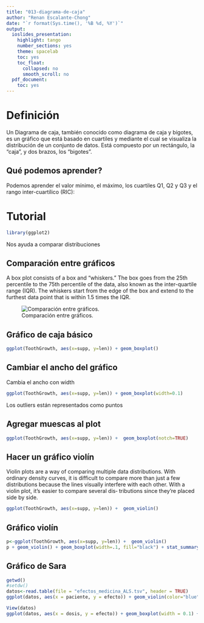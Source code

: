 ```yaml
---
title: "013-diagrama-de-caja"
author: "Renan Escalante-Chong"
date: "`r format(Sys.time(), '%B %d, %Y')`"
output:
  ioslides_presentation:
    highlight: tango
    number_sections: yes
    theme: spacelab
    toc: yes
    toc_float:
      collapsed: no
      smooth_scroll: no
  pdf_document:
    toc: yes
---
```

# Definición

Un Diagrama de caja, también conocido como diagrama de caja y bigotes, es un gráfico que está basado en cuartiles y mediante el cual se visualiza la distribución de un conjunto de datos. Está compuesto por un rectángulo, la "caja", y dos brazos, los "bigotes".

## Qué podemos aprender?

Podemos aprender el valor mínimo, el máximo, los cuartiles Q1, Q2 y Q3 y el rango inter-cuartílico (RIC):

# Tutorial


```r
library(ggplot2)
```

Nos ayuda a comparar distribuciones

## Comparación entre gráficos

A box plot consists of a box and “whiskers.” The box goes from the 25th percentile to the 75th percentile of the data, also known as the inter-quartile range (IQR).
The whiskers start from the edge of the box and extend to the furthest data point that is within 1.5 times the IQR.

![Comparación entre gráficos.](013-imagen-comparación.jpg)

## Gráfico de caja básico

```r
ggplot(ToothGrowth, aes(x=supp, y=len)) + geom_boxplot()
```

## Cambiar el ancho del gráfico

Cambia el ancho con width

```r
ggplot(ToothGrowth, aes(x=supp, y=len)) + geom_boxplot(width=0.1)
```

Los outliers están representados como puntos

## Agregar muescas al plot

```r
ggplot(ToothGrowth, aes(x=supp, y=len)) +  geom_boxplot(notch=TRUE)
```

## Hacer un gráfico violín

Violin plots are a way of comparing multiple data distributions. With ordinary density curves, it is difficult to compare more than just a few distributions because the lines visually interfere with each other. With a violin plot, it’s easier to compare several dis‐ tributions since they’re placed side by side.

```r
ggplot(ToothGrowth, aes(x=supp, y=len)) +  geom_violin()
```

## Gráfico violín

```r
p<-ggplot(ToothGrowth, aes(x=supp, y=len)) +  geom_violin()
p + geom_violin() + geom_boxplot(width=.1, fill="black") + stat_summary(fun.y=median, geom="point", fill="white", shape=21, size=2.5)
```

##  Gráfico de Sara

```r
getwd()
#setdw()
datos<-read.table(file = "efectos_medicina_ALS.tsv", header = TRUE)
ggplot(datos, aes(x = paciente, y = efecto)) + geom_violin(color="blue")
```


```r


View(datos)
ggplot(datos, aes(x = dosis, y = efecto)) + geom_boxplot(width = 0.1) + geom_violin()


```